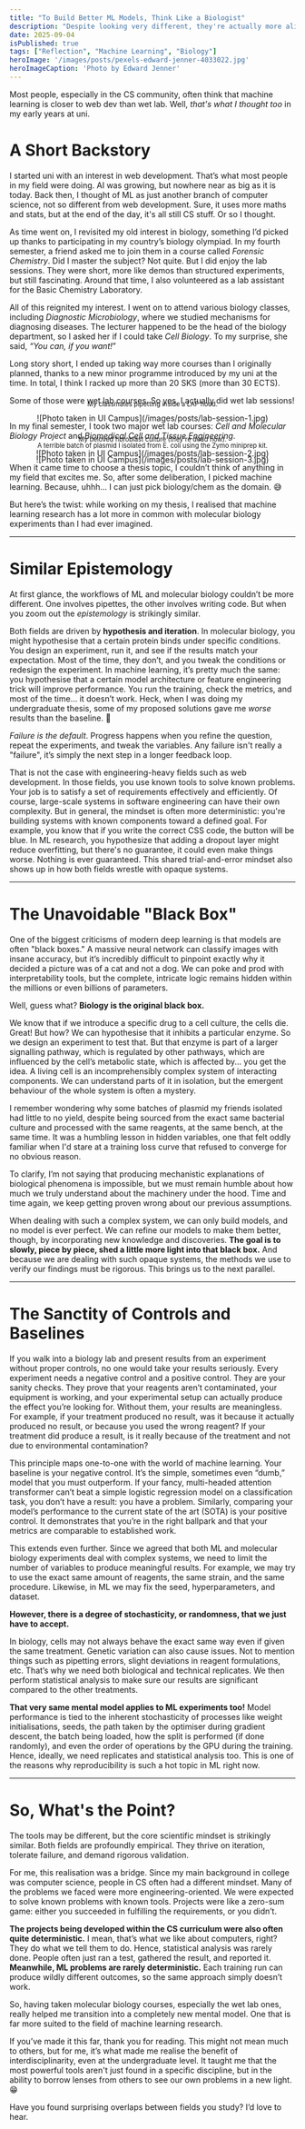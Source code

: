 ```yaml
---
title: "To Build Better ML Models, Think Like a Biologist"
description: "Despite looking very different, they're actually more alike than you think."
date: 2025-09-04
isPublished: true
tags: ["Reflection", "Machine Learning", "Biology"]
heroImage: '/images/posts/pexels-edward-jenner-4033022.jpg'
heroImageCaption: 'Photo by Edward Jenner'
---
```


Most people, especially in the CS community, often think that machine learning is closer to web dev than wet lab. Well, *that's what I thought too* in my early years at uni.

# A Short Backstory

I started uni with an interest in web development. That’s what most people in my field were doing. AI was growing, but nowhere near as big as it is today. Back then, I thought of ML as just another branch of computer science, not so different from web development. Sure, it uses more maths and stats, but at the end of the day, it's all still CS stuff. Or so I thought.

As time went on, I revisited my old interest in biology, something I’d picked up thanks to participating in my country’s biology olympiad. In my fourth semester, a friend asked me to join them in a course called *Forensic Chemistry*. Did I master the subject? Not quite. But I did enjoy the lab sessions. They were short, more like demos than structured experiments, but still fascinating. Around that time, I also volunteered as a lab assistant for the Basic Chemistry Laboratory.

All of this reignited my interest. I went on to attend various biology classes, including *Diagnostic Microbiology*, where we studied mechanisms for diagnosing diseases. The lecturer happened to be the head of the biology department, so I asked her if I could take *Cell Biology*. To my surprise, she said, *“You can, if you want!*”

Long story short, I ended up taking way more courses than I originally planned, thanks to a new minor programme introduced by my uni at the time. In total, I think I racked up more than 20 SKS (more than 30 ECTS).

Some of those were wet lab courses. So yes, I actually did wet lab sessions!

<div style="text-align: center;  margin: 0 auto;">
  ![Photo taken in UI Campus](/images/posts/lab-session-1.jpg)
  <p style="font-size: 0.8em; margin-top: -2.5rem;">My classmates pipetting inside a LAF hood.</p>
</div>

In my final semester, I took two major wet lab courses: *Cell and Molecular Biology Project* and *Biomedical Cell and Tissue Engineering*.

<div style="text-align: center;  margin: 0 auto;">
  ![Photo taken in UI Campus](/images/posts/lab-session-2.jpg)
  <p style="font-size: 0.8em; margin-top: -2.5rem;">My beloved fibroblast culture (they're dead now).</p>
</div>

<div style="text-align: center;  margin: 0 auto;">
  ![Photo taken in UI Campus](/images/posts/lab-session-3.jpg)
  <p style="font-size: 0.8em; margin-top: -2.5rem;">A terrible batch of plasmid I isolated from E. coli using the Zymo miniprep kit.</p>
</div>

When it came time to choose a thesis topic, I couldn’t think of anything in my field that excites me. So, after some deliberation, I picked machine learning. Because, uhhh... I can just pick biology/chem as the domain. 😅

But here’s the twist: while working on my thesis, I realised that machine learning research has a lot more in common with molecular biology experiments than I had ever imagined.

---

# Similar Epistemology

At first glance, the workflows of ML and molecular biology couldn’t be more different. One involves pipettes, the other involves writing code. But when you zoom out the *epistemology* is strikingly similar.

Both fields are driven by **hypothesis and iteration**. In molecular biology, you might hypothesise that a certain protein binds under specific conditions. You design an experiment, run it, and see if the results match your expectation. Most of the time, they don’t, and you tweak the conditions or redesign the experiment. In machine learning, it’s pretty much the same: you hypothesise that a certain model architecture or feature engineering trick will improve performance. You run the training, check the metrics, and most of the time… it doesn’t work. Heck, when I was doing my undergraduate thesis, some of my proposed solutions gave me *worse* results than the baseline. 🤣

*Failure is the default*. Progress happens when you refine the question, repeat the experiments, and tweak the variables. Any failure isn't really a "failure", it’s simply the next step in a longer feedback loop.

That is not the case with engineering-heavy fields such as web development. In those fields, you use known tools to solve known problems. Your job is to satisfy a set of requirements effectively and efficiently. Of course, large-scale systems in software engineering can have their own complexity. But in general, the mindset is often more deterministic: you're building systems with known components toward a defined goal. For example, you know that if you write the correct CSS code, the button will be blue. In ML research, you hypothesize that adding a dropout layer might reduce overfitting, but there's no guarantee, it could even make things worse. Nothing is ever guaranteed. This shared trial-and-error mindset also shows up in how both fields wrestle with opaque systems.

---

# The Unavoidable "Black Box"
One of the biggest criticisms of modern deep learning is that models are often "black boxes." A massive neural network can classify images with insane accuracy, but it’s incredibly difficult to pinpoint exactly why it decided a picture was of a cat and not a dog. We can poke and prod with interpretability tools, but the complete, intricate logic remains hidden within the millions or even billions of parameters.

Well, guess what? **Biology is the original black box.**

We know that if we introduce a specific drug to a cell culture, the cells die. Great! But how? We can hypothesise that it inhibits a particular enzyme. So we design an experiment to test that. But that enzyme is part of a larger signalling pathway, which is regulated by other pathways, which are influenced by the cell’s metabolic state, which is affected by... you get the idea. A living cell is an incomprehensibly complex system of interacting components. We can understand parts of it in isolation, but the emergent behaviour of the whole system is often a mystery.

I remember wondering why some batches of plasmid my friends isolated had little to no yield, despite being sourced from the exact same bacterial culture and processed with the same reagents, at the same bench, at the same time. It was a humbling lesson in hidden variables, one that felt oddly familiar when I'd stare at a training loss curve that refused to converge for no obvious reason.

To clarify, I’m not saying that producing mechanistic explanations of biological phenomena is impossible, but we must remain humble about how much we truly understand about the machinery under the hood. Time and time again, we keep getting proven wrong about our previous assumptions.

When dealing with such a complex system, we can only build models, and no model is ever perfect. We can refine our models to make them better, though, by incorporating new knowledge and discoveries. **The goal is to slowly, piece by piece, shed a little more light into that black box.** And because we are dealing with such opaque systems, the methods we use to verify our findings must be rigorous. This brings us to the next parallel.

---
# The Sanctity of Controls and Baselines

If you walk into a biology lab and present results from an experiment without proper controls, no one would take your results seriously. Every experiment needs a negative control and a positive control. They are your sanity checks. They prove that your reagents aren’t contaminated, your equipment is working, and your experimental setup can actually produce the effect you’re looking for. Without them, your results are meaningless. For example, if your treatment produced no result, was it because it actually produced no result, or because you used the wrong reagent? If your treatment did produce a result, is it really because of the treatment and not due to environmental contamination?

This principle maps one-to-one with the world of machine learning. Your baseline is your negative control. It’s the simple, sometimes even “dumb,” model that you must outperform. If your fancy, multi-headed attention transformer can’t beat a simple logistic regression model on a classification task, you don’t have a result: you have a problem. Similarly, comparing your model’s performance to the current state of the art (SOTA) is your positive control. It demonstrates that you’re in the right ballpark and that your metrics are comparable to established work.

This extends even further. Since we agreed that both ML and molecular biology experiments deal with complex systems, we need to limit the number of variables to produce meaningful results. For example, we may try to use the exact same amount of reagents, the same strain, and the same procedure. Likewise, in ML we may fix the seed, hyperparameters, and dataset.

**However, there is a degree of stochasticity, or randomness, that we just have to accept.**

In biology, cells may not always behave the exact same way even if given the same treatment. Genetic variation can also cause issues. Not to mention things such as pipetting errors, slight deviations in reagent formulations, etc. That’s why we need both biological and technical replicates. We then perform statistical analysis to make sure our results are significant compared to the other treatments.

**That very same mental model applies to ML experiments too!** Model performance is tied to the inherent stochasticity of processes like weight initialisations, seeds, the path taken by the optimiser during gradient descent, the batch being loaded, how the split is performed (if done randomly), and even the order of operations by the GPU during the training. Hence, ideally, we need replicates and statistical analysis too. This is one of the reasons why reproducibility is such a hot topic in ML right now.

---
# So, What's the Point?

The tools may be different, but the core scientific mindset is strikingly similar. Both fields are profoundly empirical. They thrive on iteration, tolerate failure, and demand rigorous validation.

For me, this realisation was a bridge. Since my main background in college was computer science, people in CS often had a different mindset. Many of the problems we faced were more engineering-oriented. We were expected to solve known problems with known tools. Projects were like a zero-sum game: either you succeeded in fulfilling the requirements, or you didn’t.

**The projects being developed within the CS curriculum were also often quite deterministic.** I mean, that’s what we like about computers, right? They do what we tell them to do. Hence, statistical analysis was rarely done. People often just ran a test, gathered the result, and reported it. **Meanwhile, ML problems are rarely deterministic.** Each training run can produce wildly different outcomes, so the same approach simply doesn’t work.

So, having taken molecular biology courses, especially the wet lab ones, really helped me transition into a completely new mental model. One that is far more suited to the field of machine learning research.

If you’ve made it this far, thank you for reading. This might not mean much to others, but for me, it’s what made me realise the benefit of interdisciplinarity, even at the undergraduate level. It taught me that the most powerful tools aren't just found in a specific discipline, but in the ability to borrow lenses from others to see our own problems in a new light. 😁

Have you found surprising overlaps between fields you study? I’d love to hear.